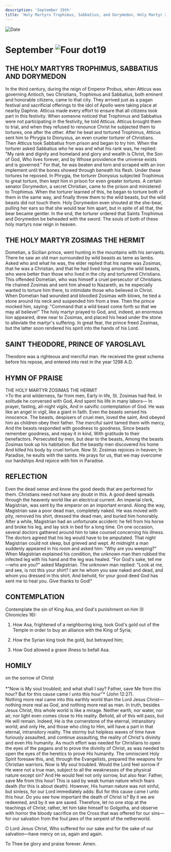 ```yaml
---
description: 'September 19th'
title: 'Holy Martyrs Trophimus, Sabbatius, and Dorymedon, Holy Martyr Zosimas the Hermit, St. Theodore, Prince of Yaroslavl'
---
```


<CustomPaginator />
<RunningHead />

<Image src="/title-imprint.png" height={68} width={50} alt="Date" className="title-imprint"/>

# <div id="date">September <Image className="four-dot" src="/four-dot.png" height={15} width={15} alt="Four dot" />19</div>

## THE HOLY MARTYRS TROPHIMUS, SABBATIUS AND DORYMEDON

In the third century, during the reign of Emperor Probus, when Atticus was governing Antioch, two Christians, Trophimus and Sabbatius, both eminent and honorable citizens, came to that city. They arrived just as a pagan festival and sacrificial offerings to the idol of Apollo were taking place at nearby Daphne. Atticus made every effort to ensure that all citizens took part in this festivity. When someone noticed that Trophimus and Sabbatius were not participating in the festivity, he told Atticus. Atticus brought them to trial, and when they refused to renounce Christ he subjected them to tortures, one after the other. After he beat and tortured Trophimus, Atticus sent him to Phrygia to Dionysius, an even crueler torturer of Christians. Then Atticus took Sabbatius from prison and began to try him. When the torturer asked Sabbatius who he was and what his rank was, he replied: "My rank and dignity and homeland and glory and wealth is Christ, the Son of God, Who lives forever, and by Whose providence the universe exists and is governed." For that, he was beaten and torn and scraped with an iron implement until the bones showed through beneath his flesh. Under these tortures he reposed. In Phrygia, the torturer Dionysius subjected Trophimus to great torture, then kept him in prison for even greater tortures. A certain senator Dorymedon, a secret Christian, came to the prison and ministered to Trophimus. When the torturer learned of this, he began to torture both of them in the same way, and finally threw them to the wild beasts, but the wild beasts did not touch them. Holy Dorymedon even shouted at the she-bear, pulling her ears so that she would tear him apart, but in spite of all that, the bear became gentler. In the end, the torturer ordered that Saints Trophimus and Dorymedon be beheaded with the sword. The souls of both of these holy martyrs now reign in heaven.

## THE HOLY MARTYR ZOSIMAS THE HERMIT

Dometian, a Sicilian prince, went hunting in the mountains with his servants. There he saw an old man surrounded by wild beasts as tame as lambs. Asked who and what he was, the elder replied that his name was Zosimas, that he was a Christian, and that he had lived long among the wild beasts, who were better than those who lived in the city and torturered Christians. This offended Dometian, who was himself a cruel persecutor of Christians. He chained Zosimas and sent him ahead to Nazareth, as he especially wanted to torture him there, to intimidate those who believed in Christ. When Dometian had wounded and bloodied Zosimas with blows, he tied a stone around his neck and suspended him from a tree. Then the prince mocked him, saying: "Command that a wild beast come forth so that we may all believe!" The holy martyr prayed to God, and, indeed, an enormous lion appeared, drew near to Zosimas, and placed his head under the stone to alleviate the martyr's suffering. In great fear, the prince freed Zosimas, but the latter soon rendered his spirit into the hands of his Lord.

## SAINT THEODORE, PRINCE OF YAROSLAVL

Theodore was a righteous and merciful man. He received the great schema before his repose, and entered into rest in the year 1298 A.D.

## HYMN OF PRAISE
<div style={{textAlign:'center', color:'crimson', fontWeight:'bold'}}>
THE HOLY MARTYR ZOSIMAS THE HERMIT
</div>
>To the arid wilderness, far from men,  
Early in life, St. Zosimas had fled.  
In solitude he conversed with God,  
And spent his life in many labors—  
In prayer, fasting, all-night vigils,  
And in salvific contemplation of God.  
He was like an angel in vigil, like a giant in faith.  
Even the beasts sensed his innocence.  
The beasts, despisers of cruel men, loved the saint,  
And obeyed him as children obey their father.  
The merciful saint tamed them with mercy,  
And the beasts responded with goodness to goodness,  
Since beasts remember goodness, and repay it in kind,  
With gratitude to their benefactors.  
Persecuted by men, but dear to the beasts,  
Among the beasts Zosimas took up his habitation.  
But the beastly men discovered his home  
And killed his body by cruel torture.  
Now St. Zosimas rejoices in heaven;  
In Paradise, he exults with the saints.  
He prays for us, that we may overcome our hardships  
And rejoice with him in Paradise.  


## REFLECTION

Even the dead sense and know the good deeds that are performed for them. Christians need not have any doubt in this. A good deed spreads through the heavenly world like an electrical current. An imperial clerk, Magistrian, was sent by the emperor on an important errand. Along the way, Magistrian saw a poor dead man, completely naked. He was moved with pity, removed his shirt, dressed the dead man, and buried him honorably. After a while, Magistrian had an unfortunate accident: he fell from his horse and broke his leg, and lay sick in bed for a long time. On one occasion, several doctors gathered around him to take counsel concerning his illness. The doctors agreed that his leg would have to be amputated. That night Magistrian could not sleep, but grieved and wept. At midnight a man suddenly appeared in his room and asked him: "Why are you weeping?" When Magistrian explained his condition, the unknown man then rubbed the infected leg with his hand and the leg was healed. "For God's sake, tell me—who are you?" asked Magistrian. The unknown man replied: "Look at me, and see, is not this your shirt? I am he whom you saw naked and dead, and whom you dressed in this shirt. And behold, for your good deed God has sent me to heal you. Give thanks to God!"


## CONTEMPLATION

Contemplate the sin of King Asa, and God's punishment on him (II Chronicles 16):

1. How Asa, frightened of a neighboring king, took God's gold out of the Temple in order to buy an alliance with the King of Syria;

2. How the Syrian king took the gold, but betrayed him;

3. How God allowed a grave illness to befall Asa.


## HOMILY
<div style={{textAlign:'center', color:'crimson', fontWeight:'bold'}}>
on the sorrow of Christ
</div>
<br />
<div style={{textAlign:'right'}}>
*"Now is My soul troubled; and what shall I say? Father, save Me from this hour? But for this cause came I unto this hour"* (John 12:27).
</div>
Nothing more real came into this earthly world than the Lord Jesus Christ—nothing more real as God, and nothing more real as man. In truth, besides Jesus Christ, this whole world is like a mirage. Neither earth, nor water, nor air, nor light even comes close to His reality. Behold, all of this will pass, but He will remain. Indeed, He is the cornerstone of the eternal, intransitory world; and only He, and those who cling to Him, will have a part in that eternal, intransitory reality. The stormy but helpless waves of time have furiously assaulted, and continue assaulting, the reality of Christ's divinity and even His humanity. As much effort was needed for Christians to open the eyes of the pagans and to prove the divinity of Christ, as was needed to open the eyes of the heretics to prove His humanity. The omniscient Holy Spirit foresaw this, and, through the Evangelists, prepared the weapons for Christian warriors. Now is My soul troubled. Would the Lord feel sorrow if He were not a true man, subject to all the weaknesses of the physical nature except sin? And He would feel not only sorrow, but also fear: Father, save Me from this hour! This is said by weak human nature which fears death (for this is about death). However, His human nature was not sinful, but sinless, for our Lord immediately adds: But for this cause came I unto this hour. Do you see how important the death of Christ is? By it we are redeemed, and by it we are saved. Therefore, let no one stop at the teachings of Christ; rather, let him take himself to Golgotha, and observe with horror the bloody sacrifice on the Cross that was offered for our sins—for our salvation from the foul jaws of the serpent of the netherworld.

O Lord Jesus Christ, Who suffered for our sake and for the sake of our salvation—have mercy on us, again and again.

To Thee be glory and praise forever. Amen.
